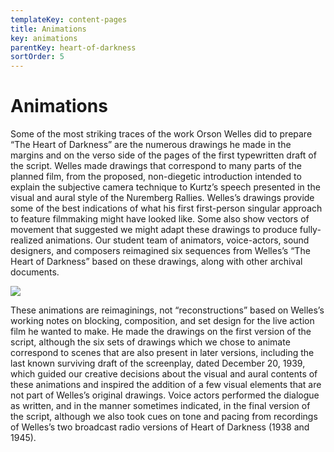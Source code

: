 ```yaml
---
templateKey: content-pages
title: Animations
key: animations
parentKey: heart-of-darkness
sortOrder: 5
---
```

# Animations

Some of the most striking traces of the work Orson Welles did to prepare “The Heart of Darkness” are the numerous drawings he made in the margins and on the verso side of the pages of the first typewritten draft of the script. Welles made drawings that correspond to many parts of the planned film, from the proposed, non-diegetic introduction intended to explain the subjective camera technique to Kurtz’s speech presented in the visual and aural style of the Nuremberg Rallies. Welles’s drawings provide some of the best indications of what his first first-person singular approach to feature filmmaking might have looked like. Some also show vectors of movement that suggested we might adapt these drawings to produce fully-realized animations. Our student team of animators, voice-actors, sound designers, and composers reimagined six sequences from Welles’s “The Heart of Darkness” based on these drawings, along with other archival documents.

![](/assets/sketch3.png)

These animations are reimaginings, not “reconstructions” based on Welles’s working notes on blocking, composition, and set design for the live action film he wanted to make. He made the drawings on the first version of the script, although the six sets of drawings which we chose to animate correspond to scenes that are also present in later versions, including the last known surviving draft of the screenplay, dated December 20, 1939, which guided our creative decisions about the visual and aural contents of these animations and inspired the addition of a few visual elements that are not part of Welles’s original drawings. Voice actors performed the dialogue as written, and in the manner sometimes indicated, in the final version of the script, although we also took cues on tone and pacing from recordings of Welles’s two broadcast radio versions of Heart of Darkness (1938 and 1945).
